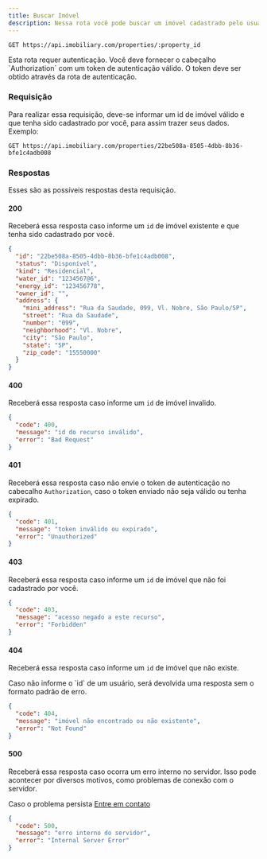 ```yaml
---
title: Buscar Imóvel
description: Nessa rota você pode buscar um imóvel cadastrado pelo usuário autenticado, através do id.
---
```


```http
GET https://api.imobiliary.com/properties/:property_id
```

<Note title="Nota" type="warning">
  Esta rota requer autenticação. Você deve fornecer o cabeçalho `Authorization` com um token de autenticação válido.
  O token deve ser obtido através da rota de autenticação.
</Note>

### Requisição
Para realizar essa requisição, deve-se informar um id de imóvel válido 
e que tenha sido cadastrado por você, para assim trazer seus dados. Exemplo:

```http
GET https://api.imobiliary.com/properties/22be508a-8505-4dbb-8b36-bfe1c4adb008
```

### Respostas
Esses são as possíveis respostas desta requisição.

#### 200
Receberá essa resposta caso informe um `id` de imóvel
existente e que tenha sido cadastrado por você.

```json
{
  "id": "22be508a-8505-4dbb-8b36-bfe1c4adb008",
  "status": "Disponível",
  "kind": "Residencial",
  "water_id": "1234567@6",
  "energy_id": "123456778",
  "owner_id": "",
  "address": {
    "mini_address": "Rua da Saudade, 099, Vl. Nobre, São Paulo/SP",
    "street": "Rua da Saudade",
    "number": "099",
    "neighborhood": "Vl. Nobre",
    "city": "São Paulo",
    "state": "SP",
    "zip_code": "15550000"
  }
}
```

#### 400
Receberá essa resposta caso informe um `id` de imóvel invalido.

```json
{
  "code": 400,
  "message": "id do recurso inválido",
  "error": "Bad Request"
}
```

#### 401
Receberá essa resposta caso não envie o token de autenticação no cabecalho `Authorization`,
caso o token enviado não seja válido ou tenha expirado.

```json
{
  "code": 401,
  "message": "token inválido ou expirado",
  "error": "Unauthorized"
}
```

#### 403
Receberá essa resposta caso informe um `id` de imóvel 
que não foi cadastrado por você.

```json
{
  "code": 403,
  "message": "acesso negado a este recurso",
  "error": "Forbidden"
}
```

#### 404
Receberá essa resposta caso informe um `id` de imóvel 
que não existe.

<Note title="Nota" type="warning">
  Caso não informe o `id` de um usuário, será devolvida uma
  resposta sem o formato padrão de erro.
</Note>

```json
{
  "code": 404,
  "message": "imóvel não encontrado ou não existente",
  "error": "Not Found"
}
```

#### 500
Receberá essa resposta caso ocorra um erro interno no servidor.
Isso pode acontecer por diversos motivos, como problemas de conexão com o servidor.

Caso o problema persista [Entre em contato](https://docs.imobiliary.com/contato)
```json
{
  "code": 500,
  "message": "erro interno do servidor",
  "error": "Internal Server Error"
}